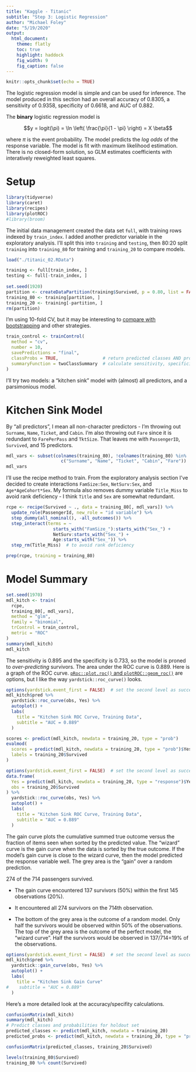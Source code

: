 ```yaml
---
title: "Kaggle - Titanic"
subtitle: "Step 3: Logistic Regression"
author: "Michael Foley"
date: "5/19/2020"
output: 
  html_document:
    theme: flatly
    toc: true
    highlight: haddock
    fig_width: 9
    fig_caption: false
---
```


```r
knitr::opts_chunk$set(echo = TRUE)
```


The logistic regression model is simple and can be used for inference.  The model produced in this section had an overall accuracy of 0.8305, a sensitivity of 0.9358, specificity of 0.6618, and AUC of 0.882.

The **binary** logistic regression model is

$$y = logit(\pi) = \ln \left( \frac{\pi}{1 - \pi} \right) = X \beta$$

where $\pi$ is the event probability. The model predicts the *log odds* of the response variable.  The model is fit with maximum likelihood estimation.  There is no closed-form solution, so GLM estimates coefficients with interatively reweighted least squares. 


# Setup

```r
library(tidyverse)
library(caret)
library(recipes)
library(plotROC)
#library(broom)
```

The initial data management created the data set `full`, with training rows indexed by `train_index`.  I added another predictor variable in the exploratory analysis.  I'll split this into `training` and `testing`, then 80:20 split `training` into `training_80` for training and `training_20` to compare models.

```r
load("./titanic_02.RData")

training <- full[train_index, ]
testing <- full[-train_index, ]
 
set.seed(1920)
partition <- createDataPartition(training$Survived, p = 0.80, list = FALSE)
training_80 <- training[partition, ]
training_20 <- training[-partition, ]
rm(partition)
```

I'm using 10-fold CV, but it may be interesting to [compare with bootstrapping](http://appliedpredictivemodeling.com/blog/2014/11/27/08ks7leh0zof45zpf5vqe56d1sahb0) and other strategies. 

```r
train_control <- trainControl(
  method = "cv",
  number = 10,
  savePredictions = "final",
  classProbs = TRUE,                 # return predicted classes AND probabilites
  summaryFunction = twoClassSummary  # calculate sensitivity, specificity, and AUC
)
```

I'll try two models: a "kitchen sink" model with (almost) all predictors, and a parsimonious model.  

# Kitchen Sink Model

By "all predictors", I mean all non-character predictors - I'm throwing out `Surname`, `Name`, `Ticket`, and `Cabin`.  I'm also throwing out `Fare` since it is redundant to `FarePerPass` and `TktSize`.  That leaves me with `PassengerID`, `Survived`, and 15 predictors.

```r
mdl_vars <- subset(colnames(training_80), !colnames(training_80) %in% 
                     c("Surname", "Name", "Ticket", "Cabin", "Fare"))
mdl_vars
```

I'll use the recipe method to train.  From the exploratory analysis section I've decided to create interactions `FamSize:Sex`, `NetSurv:Sex`, and `Age*AgeCohort*Sex`.  My formula also removes dummy variable `Title_Miss` to avoid rank deficiency - I think `Title` and `Sex` are somewhat redundant.

```r
rcpe <- recipe(Survived ~ ., data = training_80[, mdl_vars]) %>%
  update_role(PassengerId, new_role = "id variable") %>%
  step_dummy(all_nominal(), -all_outcomes()) %>%
  step_interact(terms = ~
                  starts_with("FamSize_"):starts_with("Sex_") +
                  NetSurv:starts_with("Sex_") +
                  Age:starts_with("Sex_")) %>%
  step_rm(Title_Miss)  # to avoid rank deficiency

prep(rcpe, training = training_80)
```

# Model Summary

```r
set.seed(1970)
mdl_kitch <- train(
  rcpe,
  training_80[, mdl_vars],
  method = "glm",
  family = "binomial",
  trControl = train_control,
  metric = "ROC"
)
summary(mdl_kitch)
mdl_kitch
```


The sensitivity is 0.895 and the specificity is 0.733, so the model is proned to *over-predicting* survivors.  The area under the ROC curve is 0.889.  Here is a graph of the ROC curve. [`pRoc::plot.roc()` and `plotROC::geom_roc()`](https://stackoverflow.com/questions/31138751/roc-curve-from-training-data-in-caret) are options, but I like the way `yardstick::roc_curve()` looks.

```r
options(yardstick.event_first = FALSE)  # set the second level as success
mdl_kitch$pred %>%
  yardstick::roc_curve(obs, Yes) %>%
  autoplot() +
  labs(
    title = "Kitchen Sink ROC Curve, Training Data",
    subtitle = "AUC = 0.889"
  )
```

```r
scores <- predict(mdl_kitch, newdata = training_20, type = "prob")
evalmod(
  scores = predict(mdl_kitch, newdata = training_20, type = "prob")$Yes,
  labels = training_20$Survived
)

options(yardstick.event_first = FALSE)  # set the second level as success
data.frame(
  Yes = predict(mdl_kitch, newdata = training_20, type = "response")$Yes, 
  obs = training_20$Survived
) %>%
  yardstick::roc_curve(obs, Yes) %>%
  autoplot() +
  labs(
    title = "Kitchen Sink ROC Curve, Training Data",
    subtitle = "AUC = 0.889"
  )
```


The gain curve plots the cumulative summed true outcome versus the fraction of items seen when sorted by the predicted value. The “wizard” curve is the gain curve when the data is sorted by the true outcome. If the model’s gain curve is close to the wizard curve, then the model predicted the response variable well. The grey area is the “gain” over a random prediction.

274 of the 714 passengers survived.

* The gain curve encountered 137 survivors (50%) within the first 145 observations (20%). 

* It encountered all 274 survivors on the 714th observation.

* The bottom of the grey area is the outcome of a random model. Only half the survivors would be observed within 50% of the observations. The top of the grey area is the outcome of the perfect model, the “wizard curve”. Half the survivors would be observed in 137/714=19% of the observations.

```r
options(yardstick.event_first = FALSE)  # set the second level as success
mdl_kitch$pred %>%
  yardstick::gain_curve(obs, Yes) %>%
  autoplot() +
  labs(
    title = "Kitchen Sink Gain Curve"
#    subtitle = "AUC = 0.889"
  )
```

Here's a more detailed look at the accuracy/specifity calculations.

```r
confusionMatrix(mdl_kitch)
summary(mdl_kitch)
# Predict classes and probabilities for holdout set
predicted_classes <- predict(mdl_kitch, newdata = training_20) 
predicted_probs <- predict(mdl_kitch, newdata = training_20, type = "prob")

confusionMatrix(predicted_classes, training_20$Survived)

```

```r
levels(training_80$Survived)
training_80 %>% count(Survived)
```

